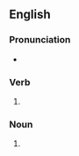 ==English==

===Pronunciation===
* {{IPA|/əˈpɹeɪzɪŋ/|lang=en}}

===Verb===
{{head|en|verb form}}

# {{present participle of|appraise|lang=en|nocat=1}}

===Noun===
{{en-noun}}

# {{lb|en|Scotland|legal|historical}} {{alt form|apprising|lang=en}}